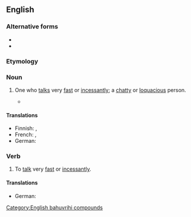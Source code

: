 {{also|motor mouth|motor-mouth}}
==English==

===Alternative forms===
* {{alter|en|motor mouth}}
* {{alter|en|motor-mouth}}

===Etymology===
{{compound|en|motor|mouth}}

===Noun===
{{en-noun}}

# {{lb|en|informal}} One who [[talk]]s very [[fast]] or [[incessantly]]; a [[chatty]] or [[loquacious]] person.
#: {{syn|en|Thesaurus:chatterbox}}
#: {{ux|en|He's such a '''motormouth''' that I can never get a word in.}}
#* {{quote-web
|en
|date=2014-10-11
|author=Simon Hattenstone
|title=Russell Brand: ‘I want to address the alienation and despair’
|work=The Guardian
|url=https://www.theguardian.com/culture/2014/oct/11/russell-brand-revolution-alienation-despair
|passage=Blimey, Brand is checking a word with me. This is nothing like the '''motor-mouth''' on the telly, laughing in the face of everything.}}

====Translations====
{{trans-top|one who talks very fast or incessantly}}
* Finnish: {{t|fi|moottoriturpa}}, {{t|fi|moottorisuu}}
* French: {{t+|fr|verbomoteur|m}}, {{t+|fr|verbomotrice|f}}
* German: {{t+|de|Quasselstrippe|f}}
{{trans-mid}}
{{trans-bottom}}

===Verb===
{{en-verb}}

# {{lb|en|intransitive|informal}} To [[talk]] very [[fast]] or [[incessantly]].

====Translations====
{{trans-top|to talk very fast or incessantly}}
* German: {{t+|de|quasseln}}
{{trans-mid}}
{{trans-bottom}}

[[Category:English bahuvrihi compounds]]
{{topics|en|People|Talking}}